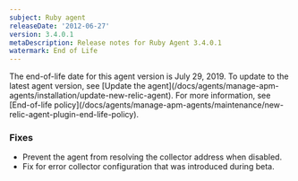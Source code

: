 ```yaml
---
subject: Ruby agent
releaseDate: '2012-06-27'
version: 3.4.0.1
metaDescription: Release notes for Ruby Agent 3.4.0.1
watermark: End of Life
---
```


<Callout variant="important">
  The end-of-life date for this agent version is July 29, 2019. To update to the latest agent version, see [Update the agent](/docs/agents/manage-apm-agents/installation/update-new-relic-agent). For more information, see [End-of-life policy](/docs/agents/manage-apm-agents/maintenance/new-relic-agent-plugin-end-life-policy).
</Callout>

### Fixes

* Prevent the agent from resolving the collector address when disabled.
* Fix for error collector configuration that was introduced during beta.
